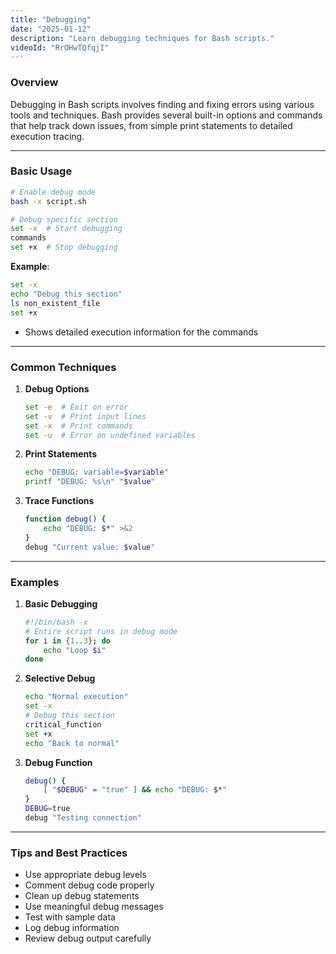 ```yaml
---
title: "Debugging"
date: "2025-01-12"
description: "Learn debugging techniques for Bash scripts."
videoId: "RrOHwTQfqjI"
---
```


### Overview

Debugging in Bash scripts involves finding and fixing errors using various tools and techniques. Bash provides several built-in options and commands that help track down issues, from simple print statements to detailed execution tracing.

---

### Basic Usage

```bash
# Enable debug mode
bash -x script.sh

# Debug specific section
set -x  # Start debugging
commands
set +x  # Stop debugging
```

**Example**:
```bash
set -x
echo "Debug this section"
ls non_existent_file
set +x
```
- Shows detailed execution information for the commands

---

### Common Techniques

1. **Debug Options**  
   ```bash
   set -e  # Exit on error
   set -v  # Print input lines
   set -x  # Print commands
   set -u  # Error on undefined variables
   ```

2. **Print Statements**  
   ```bash
   echo "DEBUG: variable=$variable"
   printf "DEBUG: %s\n" "$value"
   ```

3. **Trace Functions**  
   ```bash
   function debug() {
       echo "DEBUG: $*" >&2
   }
   debug "Current value: $value"
   ```

---

### Examples

1. **Basic Debugging**  
   ```bash
   #!/bin/bash -x
   # Entire script runs in debug mode
   for i in {1..3}; do
       echo "Loop $i"
   done
   ```

2. **Selective Debug**  
   ```bash
   echo "Normal execution"
   set -x
   # Debug this section
   critical_function
   set +x
   echo "Back to normal"
   ```

3. **Debug Function**  
   ```bash
   debug() {
       [ "$DEBUG" = "true" ] && echo "DEBUG: $*"
   }
   DEBUG=true
   debug "Testing connection"
   ```

---

### Tips and Best Practices

- Use appropriate debug levels
- Comment debug code properly
- Clean up debug statements
- Use meaningful debug messages
- Test with sample data
- Log debug information
- Review debug output carefully